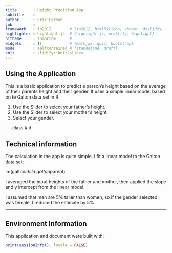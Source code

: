 ```yaml
---
title       : Height Predition App
subtitle    : 
author      : Eric Larsen
job         : 
framework   : io2012        # {io2012, html5slides, shower, dzslides, ...}
highlighter : highlight.js  # {highlight.js, prettify, highlight}
hitheme     : tomorrow      # 
widgets     : []            # {mathjax, quiz, bootstrap}
mode        : selfcontained # {standalone, draft}
knit        : slidify::knit2slides
---
```


## Using the Application

This is a basic application to predict a person's height based on the average of their parents height and their gender.  It uses a simple linear model based on te Galton data set in R.

1. Use the Slider to select your father's height.
2. Use the Slider to select your mother's height.
3. Select your gender.

--- .class #id 

## Technical information

The calculation in the app is quite simple.  I fit a linear model to the Galton data set:

lm(galton$child ~ galton$parent)

I averaged the input heights of the father and mother, then applied the slope and y intercept from the linear model.

I assumed that men are 5% taller than women, so if the gender selected was female, I reduced the estimate by 5%.

---

## Environment Information
This application and document were built with:
```r
print(sessionInfo(), locale = FALSE)
```